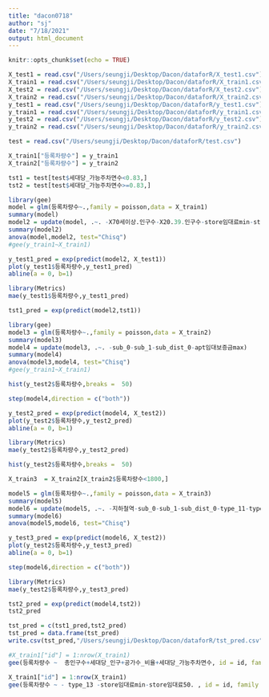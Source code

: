 ```yaml
---
title: "dacon0718"
author: "sj"
date: "7/18/2021"
output: html_document
---
```


```r
knitr::opts_chunk$set(echo = TRUE)
```

```r
X_test1 = read.csv("/Users/seungji/Desktop/Dacon/dataforR/X_test1.csv")
X_train1 = read.csv("/Users/seungji/Desktop/Dacon/dataforR/X_train1.csv")
X_test2 = read.csv("/Users/seungji/Desktop/Dacon/dataforR/X_test2.csv")
X_train2 = read.csv("/Users/seungji/Desktop/Dacon/dataforR/X_train2.csv")
y_test1 = read.csv("/Users/seungji/Desktop/Dacon/dataforR/y_test1.csv")
y_train1 = read.csv("/Users/seungji/Desktop/Dacon/dataforR/y_train1.csv")
y_test2 = read.csv("/Users/seungji/Desktop/Dacon/dataforR/y_test2.csv")
y_train2 = read.csv("/Users/seungji/Desktop/Dacon/dataforR/y_train2.csv")
```
```r
test = read.csv("/Users/seungji/Desktop/Dacon/dataforR/test.csv")
```
```r
X_train1["등록차량수"] = y_train1
X_train2["등록차량수"] = y_train2
```

```r
tst1 = test[test$세대당_가능주차면수<0.83,]
tst2 = test[test$세대당_가능주차면수>=0.83,]
```

```r
library(gee)
model = glm(등록차량수~.,family = poisson,data = X_train1)
summary(model)
model2 = update(model, .~. -X70세이상.인구수-X20.39.인구수-store임대료min-store임대료50.-type_13)
summary(model2)
anova(model,model2, test="Chisq")
#gee(y_train1~X_train1)
```

```r
y_test1_pred = exp(predict(model2, X_test1))
plot(y_test1$등록차량수,y_test1_pred)
abline(a = 0, b=1)
```
```r
library(Metrics)
mae(y_test1$등록차량수,y_test1_pred)
```
```r
tst1_pred = exp(predict(model2,tst1))
```


```r
library(gee)
model3 = glm(등록차량수~.,family = poisson,data = X_train2)
summary(model3)
model4 = update(model3, .~. -sub_0-sub_1-sub_dist_0-apt임대보증금max)
summary(model4)
anova(model3,model4, test="Chisq")
#gee(y_train1~X_train1)
```

```r
hist(y_test2$등록차량수,breaks =  50)
```

```r
step(model4,direction = c("both"))
```

```r
y_test2_pred = exp(predict(model4, X_test2))
plot(y_test2$등록차량수,y_test2_pred)
abline(a = 0, b=1)
```
```r
library(Metrics)
mae(y_test2$등록차량수,y_test2_pred)
```

```r
hist(y_test2$등록차량수,breaks =  50)
```
```r
X_train3  = X_train2[X_train2$등록차량수<1800,]
```

```r

model5 = glm(등록차량수~.,family = poisson,data = X_train3)
summary(model5)
model6 = update(model5, .~. -지하철역-sub_0-sub_1-sub_dist_0-type_11-type_12-apt임대보증금50.-apt임대보증금max,)
summary(model6)
anova(model5,model6, test="Chisq")
```

```r
y_test3_pred = exp(predict(model6, X_test2))
plot(y_test2$등록차량수,y_test3_pred)
abline(a = 0, b=1)
```
```r
step(model6,direction = c("both"))
```




```r
library(Metrics)
mae(y_test2$등록차량수,y_test3_pred)
```

```r
tst2_pred = exp(predict(model4,tst2))
tst2_pred
```
```r
tst_pred = c(tst1_pred,tst2_pred)
tst_pred = data.frame(tst_pred)
write.csv(tst_pred,"/Users/seungji/Desktop/Dacon/dataforR/tst_pred.csv",row.names = FALSE)
```




```r
#X_train1["id"] = 1:nrow(X_train1)
gee(등록차량수 ~  총인구수+세대당_인구+공가수_비율+세대당_가능주차면수, id = id, family = poisson,corstr = "exchangeable" ,data = X_train1)
```

```r
X_train1["id"] = 1:nrow(X_train1)
gee(등록차량수 ~ - type_13 -store임대료min-store임대료50. , id = id, family = poisson,corstr = "exchangeable" ,data = X_train1)
```

